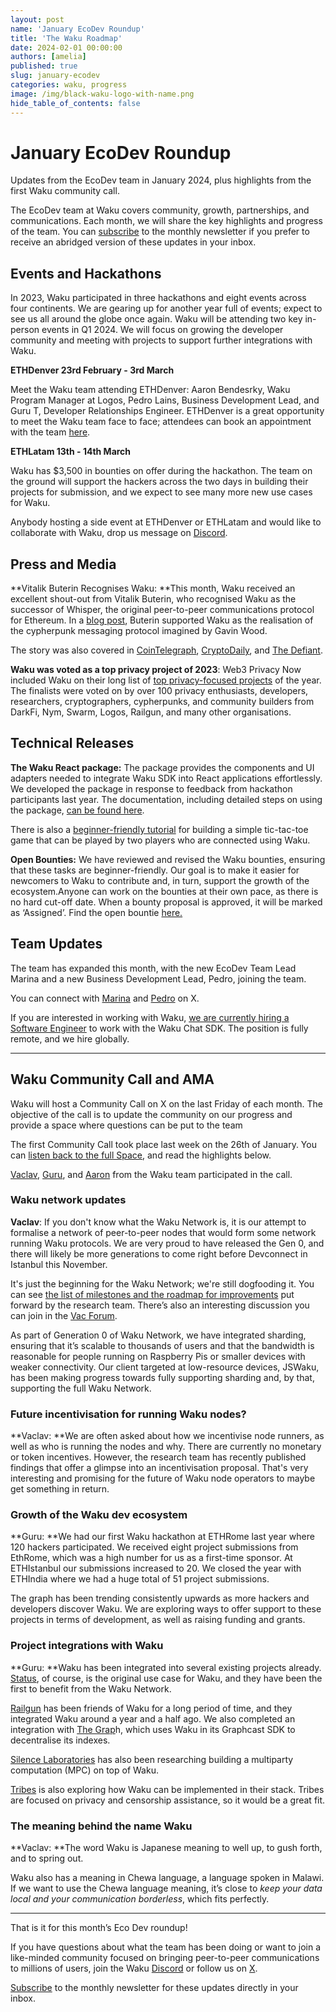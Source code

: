 ```yaml
---
layout: post
name: 'January EcoDev Roundup'
title: 'The Waku Roadmap'
date: 2024-02-01 00:00:00
authors: [amelia]
published: true
slug: january-ecodev
categories: waku, progress
image: /img/black-waku-logo-with-name.png
hide_table_of_contents: false
---
```



# January EcoDev Roundup
Updates from the EcoDev team in January 2024, plus highlights from the first Waku community call. 

<!--truncate-->

The EcoDev team at Waku covers community, growth, partnerships, and communications. Each month, we will share the key highlights and progress of the team. You can [subscribe](https://waku.org/subscribe/) to the monthly newsletter if you prefer to receive an abridged version of these updates in your inbox. 


## Events and Hackathons

In 2023, Waku participated in three hackathons and eight events across four continents. We are gearing up for another year full of events; expect to see us all around the globe once again. Waku will be attending two key in-person events in Q1 2024. We will focus on growing the developer community and meeting with projects to support further integrations with Waku.

**ETHDenver 23rd February - 3rd March**

Meet the Waku team attending ETHDenver: Aaron Bendesrky, Waku Program Manager at Logos, Pedro Lains, Business Development Lead, and Guru T, Developer Relationships Engineer. ETHDenver is a great opportunity to meet the Waku team face to face; attendees can book an appointment with the team [here](https://waku.org/events/eth-denver/).

**ETHLatam 13th - 14th March**

Waku has $3,500 in bounties on offer during the hackathon. The team on the ground will support the hackers across the two days in building their projects for submission, and we expect to see many more new use cases for Waku.

Anybody hosting a side event at ETHDenver or ETHLatam and would like to collaborate with Waku, drop us message on [Discord](https://discord.com/invite/gMPAzmcDER). 


## Press and Media

**Vitalik Buterin Recognises Waku: **This month, Waku received an excellent shout-out from Vitalik Buterin, who recognised Waku as the successor of Whisper, the original peer-to-peer communications protocol for Ethereum. In a [blog post](https://vitalik.eth.limo/general/2023/12/28/cypherpunk.html#ethereum-as-part-of-a-broader-technological-vision), Buterin supported Waku as the realisation of the cypherpunk messaging protocol imagined by Gavin Wood.

The story was also covered in [CoinTelegraph](https://cointelegraph.com/press-releases/vitalik-buterin-recognises-waku-as-the-peer-to-peer-communications-layer-of-gavin-woods-web3-vision), [CryptoDaily](https://cryptodaily.co.uk/2024/01/meet-waku-the-peer-to-peer-communications-protocol-recognized-by-vitalik-buterin), and [The Defiant](https://thedefiant.io/waku-the-p2p-communication-protocol-for-web3-recognized-by-vitalik-buterin). 

**Waku was voted as a top privacy project of 2023**: Web3 Privacy Now included Waku on their long list of [top privacy-focused projects](https://mirror.xyz/0x0f1F3DAf416B74DB3DE55Eb4D7513a80F4841073/LdOt0mlG_nXqhnmLf7s-X13NDNdpwQw72ESKaJq-0zA) of the year. The finalists were voted on by over 100 privacy enthusiasts, developers, researchers, cryptographers, cypherpunks, and community builders from DarkFi, Nym, Swarm, Logos, Railgun, and many other organisations.


## Technical Releases

**The Waku React package:** The package provides the components and UI adapters needed to integrate Waku SDK into React applications effortlessly. We developed the package in response to feedback from hackathon participants last year. The documentation, including detailed steps on using the package, [can be found here](https://docs.waku.org/guides/js-waku/use-waku-react/). 

There is also a [beginner-friendly tutorial](https://blog.waku.org/tictactoe-tutorial/) for building a simple tic-tac-toe game that can be played by two players who are connected using Waku.

**Open Bounties:** We have reviewed and revised the Waku bounties, ensuring that these tasks are beginner-friendly. Our goal is to make it easier for newcomers to Waku to contribute and, in turn, support the growth of the ecosystem.Anyone can work on the bounties at their own pace, as there is no hard cut-off date. When a bounty proposal is approved, it will be marked as ‘Assigned’. Find the open bountie [here.](https://github.com/waku-org/bounties/issues)


## Team Updates

The team has expanded this month, with the new EcoDev Team Lead Marina and a new Business Development Lead, Pedro, joining the team.

You can connect with [Marina](https://twitter.com/Crypto_marina) and [Pedro](https://twitter.com/bigbraincap) on X.

If you are interested in working with Waku, [we are currently hiring a Software Engineer](https://boards.greenhouse.io/waku/jobs/5607301) to work with the Waku Chat SDK. The position is fully remote, and we hire globally. 


---


## Waku Community Call and AMA

Waku will host a Community Call on X on the last Friday of each month. The objective of the call is to update the community on our progress and provide a space where questions can be put to the team 

The first Community Call took place last week on the 26th of January. You can [listen back to the full Space](https://twitter.com/Waku_org/status/1750927368644919722), and read the highlights below. 

[Vaclav](https://twitter.com/vpavlin), [Guru](https://twitter.com/hackyguru), and [Aaron](https://twitter.com/vrycmfy) from the Waku team participated in the call. 


### Waku network updates 

**Vaclav**: If you don't know what the Waku Network is, it is our attempt to formalise a network of peer-to-peer nodes that would form some network running Waku protocols. We are very proud to have released the Gen 0, and there will likely be more generations to come right before Devconnect in Istanbul this November.

It's just the beginning for the Waku Network; we're still dogfooding it. You can see [the list of milestones and the roadmap for improvements](https://github.com/waku-org/pm/issues/101) put forward by the research team. There’s also an interesting discussion you can join in the [Vac Forum](https://forum.vac.dev/t/message-validation-marketplace-waku-network-of-networks/262/2).

As part of Generation 0 of Waku Network, we have integrated sharding, ensuring that it’s scalable to thousands of users and that the bandwidth is reasonable for people running on Raspberry Pis or smaller devices with weaker connectivity. Our client targeted at low-resource devices, JSWaku, has been making progress towards fully supporting sharding and, by that, supporting the full Waku Network.


### Future incentivisation for running Waku nodes?

**Vaclav: **We are often asked about how we incentivise node runners, as well as who is running the nodes and why. There are currently no monetary or token incentives. However, the research team has recently published findings that offer a glimpse into an incentivisation proposal. That's very interesting and promising for the future of Waku node operators to maybe get something in return.


### Growth of the Waku dev ecosystem

**Guru: **We had our first Waku hackathon at ETHRome last year where 120 hackers participated. We received eight project submissions from EthRome, which was a high number for us as a first-time sponsor. At ETHIstanbul our submissions increased to 20. We closed the year with ETHIndia where we had a huge total of 51 project submissions.

The graph has been trending consistently upwards as more hackers and developers discover Waku. We are exploring ways to offer support to these projects in terms of development, as well as raising funding and grants.


### Project integrations with Waku

**Guru: **Waku has been integrated into several existing projects already. [Status](https://status.app/), of course, is the original use case for Waku, and they have been the first to benefit from the Waku Network. 

[Railgun](https://www.railgun.org/) has been friends of Waku for a long period of time, and they integrated Waku around a year and a half ago. We also completed an integration with [The Grap](https://thegraph.com/)h, which uses Waku in its Graphcast SDK to decentralise its indexes.

[Silence Laboratories](https://www.silencelaboratories.com/) has also been researching building a multiparty computation (MPC) on top of Waku.

[Tribes](https://www.tribes.xyz/) is also exploring how Waku can be implemented in their stack. Tribes are focused on privacy and censorship assistance, so it would be a great fit.


### The meaning behind the name Waku

**Vaclav: **The word Waku is Japanese meaning to well up, to gush forth, and to spring out. 

Waku also has a meaning in Chewa language, a language spoken in Malawi. If we want to use the Chewa language meaning, it’s close to _keep your data local and your communication borderless_, which fits perfectly.


---

That is it for this month’s Eco Dev roundup!

If you have questions about what the team has been doing or want to join a like-minded community focused on bringing peer-to-peer communications to millions of users, join the Waku [Discord](https://discord.com/invite/gMPAzmcDER) or follow us on [X](https://twitter.com/Waku_org).

[Subscribe](https://waku.org/subscribe/) to the monthly newsletter for these updates directly in your inbox.

